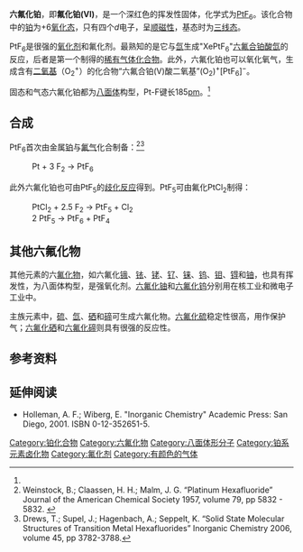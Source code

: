 {{Chembox
| ImageFile = PtF6.png
| ImageSize = 200px
| ImageName = 六氟化铂
| IUPACName = Platinum hexafluoride
| OtherNames = 氟化铂(VI)
| Section1 = {{Chembox Identifiers
| CASNo = 13693-05-5
| CASNo_Ref = {{cascite|correct|CAS}}
| SMILES = F[Pt](F)(F)(F)(F)F
}}
| Section2 = {{Chembox Properties
| Formula = PtF<sub>6</sub>
| MolarMass = 309.1
| Appearance = 暗红色易挥发性的固体<br>蒸气为红色<ref>Roberto, Francisco Q. Ionic interhalogen oxidizing agent ClF<sub>6</sub>PtF<sub>6</sub>. 1973. US 3709748 A.</ref>
| Density = 5.21 g/cm<sup>3</sup>
| MeltingPt = 61.3 °C<ref name=Handbook>Perry, Dale L. and Sidney L. Phillips. Handbook of Inorganic Compounds. CRC Press, 1995. ISBN 0849386713. [http://books.google.com/books?id=0fT4wfhF1AsC&pg=PA297&lpg=PA297&dq=%22platinum+hexafluoride%22+boiling+point&source=web&ots=EAMQZ-tC6r&sig=hdeIN4EnUZgQwXOewyrdtgVLVBk Google Book Search Result]</ref>
| BoilingPt = 69.1 °C<ref name=Handbook />
| Solubility =
 }}
| Section3 = {{Chembox Hazards
| MainHazards = 氧化性
| FlashPt = 
| Autoignition = 
 }}
| Section8 = {{Chembox Related
| OtherCpds = [[六氟合铂酸氙|六氟合铂酸氙]]}}
}}

'''六氟化铂'''，即'''氟化铂(VI)'''，是一个深红色的挥发性固体，化学式为[[铂|Pt]][[氟|F<sub>6</sub>]]。该化合物中的[[铂|铂]]为+6[[氧化态|氧化态]]，只有四个''d''电子，呈[[顺磁性|顺磁性]]，基态时为[[三线态|三线态]]。

PtF<sub>6</sub>是很强的[[氧化剂|氧化剂]]和氟化剂。最熟知的是它与[[氙|氙]]生成"XePtF<sub>6</sub>"[[六氟合铂酸氙|六氟合铂酸氙]]的反应，后者是第一个制得的[[稀有气体化合物|稀有气体化合物]]。此外，六氟化铂也可以氧化氧气，生成含有[[二氧基|二氧基]]（O<sub>2</sub><sup>+</sup>）的化合物“六氟合铂(V)酸二氧基”(O<sub>2</sub>)<sup>+</sup>[PtF<sub>6</sub>]<sup>−</sup>。

固态和气态六氟化铂都为[[八面体|八面体]]构型，Pt-F键长185[[皮米|pm]]。<ref name=Seppelt/>

==合成==
PtF<sub>6</sub>首次由金属[[铂|铂]]与[[氟气|氟气]]化合制备：<ref>Weinstock, B.; Claassen, H. H.; Malm, J. G. “Platinum Hexafluoride” Journal of the American Chemical Society 1957, volume 79, pp 5832 - 5832. {{DOI|10.1021/ja01578a073}}</ref><ref name=Seppelt>Drews, T.; Supel, J.; Hagenbach, A.; Seppelt, K. “Solid State Molecular Structures of Transition Metal Hexafluorides” Inorganic Chemistry 2006, volume 45, pp 3782-3788.{{DOI|10.1021/ic052029f}}</ref>
:Pt + 3 F<sub>2</sub> → PtF<sub>6</sub>

此外六氟化铂也可由PtF<sub>5</sub>的[[歧化反应|歧化反应]]得到。PtF<sub>5</sub>可由氟化PtCl<sub>2</sub>制得：
:PtCl<sub>2</sub> + 2.5 F<sub>2</sub> → PtF<sub>5</sub> + Cl<sub>2</sub>
:2 PtF<sub>5</sub> → PtF<sub>6</sub> + PtF<sub>4</sub>

==其他六氟化物==
其他元素的六[[氟化物|氟化物]]，如六氟化[[锇|锇]]、[[铱|铱]]、[[铑|铑]]、[[钌|钌]]、[[铼|铼]]、[[钨|钨]]、[[钼|钼]]、[[锝|锝]]和[[铀|铀]]，也具有挥发性，为八面体构型，是强氧化剂。[[六氟化铀|六氟化铀]]和[[六氟化钨|六氟化钨]]分别用在核工业和微电子工业中。

主族元素中，[[硫|硫]]、[[氙|氙]]、[[硒|硒]]和[[碲|碲]]可生成六氟化物。[[六氟化硫|六氟化硫]]稳定性很高，用作保护气；[[六氟化硒|六氟化硒]]和[[六氟化碲|六氟化碲]]则具有很强的反应性。

==参考资料==
<div class="references-small">
<references/>
</div>

==延伸阅读==
* Holleman, A. F.; Wiberg, E. "Inorganic Chemistry" Academic Press: San Diego, 2001. ISBN 0-12-352651-5.
{{六氟化物}}

[[Category:铂化合物|Category:铂化合物]]
[[Category:六氟化物|Category:六氟化物]]
[[Category:八面体形分子|Category:八面体形分子]]
[[Category:铂系元素卤化物|Category:铂系元素卤化物]]
[[Category:氟化剂|Category:氟化剂]]
[[Category:有颜色的气体|Category:有颜色的气体]]
